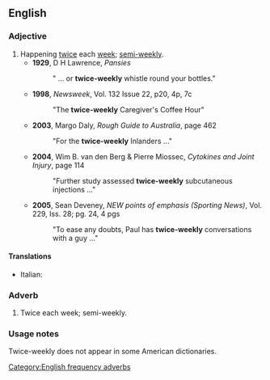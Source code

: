 ==English==

===Adjective===
{{en-adj|pos=[[twice]]-[[weekly]]|-}}

# Happening [[twice]] each [[week]]; [[semi-weekly]].
#* '''1929''', D H Lawrence, ''Pansies''
#*: " ... or '''twice-weekly''' whistle round your bottles."
#* '''1998''', ''Newsweek'', Vol. 132 Issue 22, p20, 4p, 7c
#*: "The '''twice-weekly''' Caregiver's Coffee Hour"
#* '''2003''', Margo Daly, ''Rough Guide to Australia'', page 462
#*: "For the '''twice-weekly''' Inlanders ..."
#* '''2004''', Wim B. van den Berg & Pierre Miossec, ''Cytokines and Joint Injury'', page 114
#*: "Further study assessed '''twice-weekly''' subcutaneous injections  ..."
#* '''2005''', Sean Deveney, ''NEW points of emphasis (Sporting News)'', Vol. 229, Iss. 28; pg. 24, 4 pgs
#*: "To ease any doubts, Paul has '''twice-weekly''' conversations with a guy ..."

====Translations====
{{trans-top|happening twice each week}}
* Italian: {{t-|it|bisettimanale}}
{{trans-mid}}
{{trans-bottom}}

===Adverb===
{{en-adv|-}}

# Twice each week; semi-weekly.

===Usage notes===
Twice-weekly does not appear in some American dictionaries.

[[Category:English frequency adverbs]]